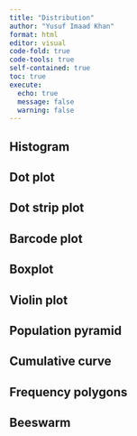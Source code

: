 ```yaml
---
title: "Distribution"
author: "Yusuf Imaad Khan"
format: html
editor: visual
code-fold: true
code-tools: true
self-contained: true
toc: true
execute:
  echo: true
  message: false
  warning: false
---
```


## Histogram

## Dot plot

## Dot strip plot

## Barcode plot

## Boxplot

## Violin plot

## Population pyramid

## Cumulative curve

## Frequency polygons

## Beeswarm
